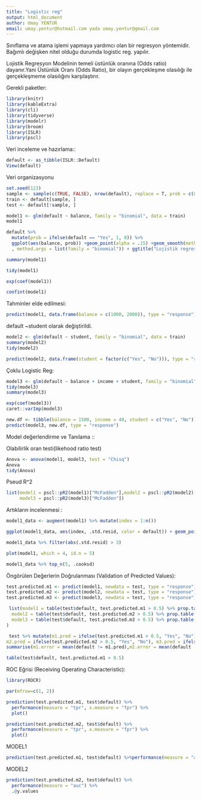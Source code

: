 ```yaml
---
title: "Logistic reg"
output: html_document
author: Umay YENTUR
email: umay.yentur@hotmail.com yada umay.yentur@gmail.com
---
```

Sınıflama ve atama işlemi yapmaya yardımcı olan bir regresyon yöntemidir.
Bağımlı değişken nitel olduğu durumda logistic reg. yapılır.

Lojistik Regresyon Modelinin temeli üstünlük oranına (Odds ratio) dayanır.Yani Üstünlük Oranı (Odds Ratio), bir olayın gerçekleşme olasılığı ile gerçekleşmeme olasılığını karşılaştırır.

Gerekli paketler:
```r
library(knitr)
library(kableExtra)
library(cli)
library(tidyverse)   
library(modelr)      
library(broom)       
library(ISLR)        
library(pscl)
```


Veri inceleme ve hazırlama::

```r
default <- as_tibble(ISLR::Default)
View(default)
```

Veri organizasyonu

```r
set.seed(123)
sample <- sample(c(TRUE, FALSE), nrow(default), replace = T, prob = c(0.6,0.4))
train <- default[sample, ]
test <- default[!sample, ]
```

```r
model1 <- glm(default ~ balance, family = "binomial", data = train)
model1
```


```r
default %>%
  mutate(prob = ifelse(default == "Yes", 1, 0)) %>%
  ggplot(aes(balance, prob)) +geom_point(alpha = .15) +geom_smooth(method = "glm"
  , method.args = list(family = "binomial")) + ggtitle("Lojistik regresyon model uyumu")          +xlab("Balance") + ylab("Temerrüd Olasılığı")
```

```r
summary(model1)
```

```r
tidy(model1)
```

```r
exp(coef(model1))
```

```r
confint(model1)
```

Tahminler elde edilmesi:

```r
predict(model1, data.frame(balance = c(1000, 2000)), type = "response")
```

default ~student olarak değiştirildi.
```r
model2 <- glm(default ~ student, family = "binomial", data = train)
summary(model2)
tidy(model2)
```

```r
predict(model2, data.frame(student = factor(c("Yes", "No"))), type = "response")
```


Çoklu Logistic Reg:

```r
model3 <- glm(default ~ balance + income + student, family = "binomial", data = train)
tidy(model3)
summary(model3)
```


```r
exp(coef(model3))
caret::varImp(model3)
```


```r
new.df <- tibble(balance = 1500, income = 40, student = c("Yes", "No"))
predict(model3, new.df, type = "response")
```


Model değerlendirme ve Tanılama ::

Olabilirlik oran testi(likehood ratio test)

```r
Anova <- anova(model1, model3, test = "Chisq")
Anova
tidy(Anova)
```


Pseud R^2 

```r
list(model1 = pscl::pR2(model1)["McFadden"],model2 = pscl::pR2(model2)["McFadden"],
     model3 = pscl::pR2(model3)["McFadden"])
```


Artıkların incelenmesi :

```r
model1_data <- augment(model1) %>% mutate(index = 1:n())

ggplot(model1_data, aes(index, .std.resid, color = default)) + geom_point(alpha = .5) +geom_ref_line(h = 3)
```


```r
model1_data %>% filter(abs(.std.resid) > 3)
```


```r
plot(model1, which = 4, id.n = 5)
```

```r
model1_data %>% top_n(5, .cooksd)
```


Öngörülen Değerlerin Doğrulanması (Validation of Predicted Values):


```r
test.predicted.m1 <- predict(model1, newdata = test, type = "response")
test.predicted.m2 <- predict(model2, newdata = test, type = "response")
test.predicted.m3 <- predict(model3, newdata = test, type = "response")
```

```r
 list(model1 = table(test$default, test.predicted.m1 > 0.5) %>% prop.table() %>% round(3),
  model2 = table(test$default, test.predicted.m2 > 0.5) %>% prop.table() %>% round(3),
  model3 = table(test$default, test.predicted.m3 > 0.5) %>% prop.table() %>% round(3)
)
```



```r
 test %>% mutate(m1.pred = ifelse(test.predicted.m1 > 0.5, "Yes", "No"),
m2.pred = ifelse(test.predicted.m2 > 0.5, "Yes", "No"), m3.pred = ifelse(test.predicted.m3 > 0.5, "Yes", "No")) %>%
summarise(m1.error = mean(default != m1.pred),m2.error = mean(default != m2.pred),m3.error = mean(default != m3.pred))
```

```r
table(test$default, test.predicted.m1 > 0.5)
```



ROC Eğrisi (Receiving Operating Characteristic):

```r
library(ROCR)

par(mfrow=c(1, 2))

prediction(test.predicted.m1, test$default) %>%
  performance(measure = "tpr", x.measure = "fpr") %>%
  plot()

prediction(test.predicted.m2, test$default) %>%
  performance(measure = "tpr", x.measure = "fpr") %>%
  plot()
```

MODEL1
```r
prediction(test.predicted.m1, test$default) %>%performance(measure = "auc") %>%.@y.values
```
MODEL2
```r
prediction(test.predicted.m2, test$default) %>%
  performance(measure = "auc") %>%
  .@y.values
```



